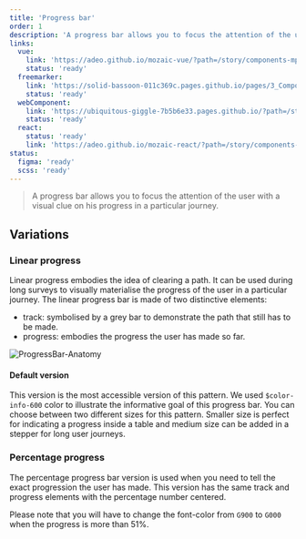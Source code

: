 ```yaml
---
title: 'Progress bar'
order: 1
description: 'A progress bar allows you to focus the attention of the user with a visual clue on his progress in a particular journey.'
links:
  vue:
    link: 'https://adeo.github.io/mozaic-vue/?path=/story/components-mprogress'
    status: 'ready'
  freemarker:
    link: 'https://solid-bassoon-011c369c.pages.github.io/pages/3_Components/progressbar/'
    status: 'ready'
  webComponent:
    link: 'https://ubiquitous-giggle-7b5b6e33.pages.github.io/?path=/story/components-progressbar'
    status: 'ready'
  react:
    status: 'ready'
    link: 'https://adeo.github.io/mozaic-react/?path=/story/components-progressbar'
status:
  figma: 'ready'
  scss: 'ready'
---
```


> A progress bar allows you to focus the attention of the user with a visual clue on his progress in a particular journey.

## Variations

### Linear progress

Linear progress embodies the idea of clearing a path. It can be used during long surveys to visually materialise the progress of the user in a particular journey. The linear progress bar is made of two distinctive elements:

- track: symbolised by a grey bar to demonstrate the path that still has to be made.
- progress: embodies the progress the user has made so far.

![ProgressBar-Anatomy](ProgressBar-Anatomy.png)

#### Default version

This version is the most accessible version of this pattern. We used `$color-info-600` color to illustrate the informative goal of this progress bar. You can choose between two different sizes for this pattern. Smaller size is perfect for indicating a progress inside a table and medium size can be added in a stepper for long user journeys.

<Preview path="default" nude />

### Percentage progress

The percentage progress bar version is used when you need to tell the exact progression the user has made. This version has the same track and progress elements with the percentage number centered.

<Preview path="percentage" nude />

<Highlight theme="tips" title="Pourcentage font color">

Please note that you will have to change the font-color from `G900` to `G000` when the progress is more than 51%.

</Highlight>

